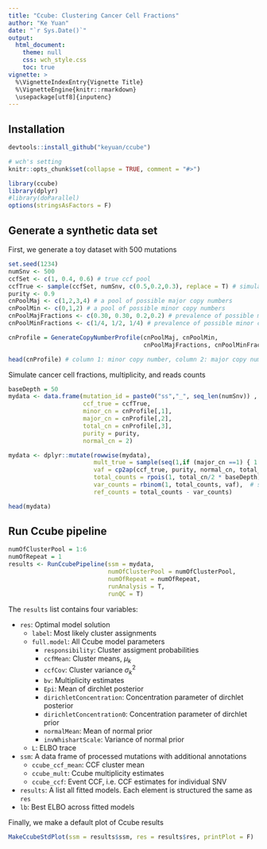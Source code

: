 ```yaml
---
title: "Ccube: Clustering Cancer Cell Fractions"
author: "Ke Yuan"
date: "`r Sys.Date()`"
output: 
  html_document:
    theme: null
    css: wch_style.css
    toc: true
vignette: >
  %\VignetteIndexEntry{Vignette Title}
  %\VignetteEngine{knitr::rmarkdown}
  \usepackage[utf8]{inputenc}
---
```



## Installation
```r
devtools::install_github("keyuan/ccube")
```

```r
# wch's setting 
knitr::opts_chunk$set(collapse = TRUE, comment = "#>")
```

```r
library(ccube)
library(dplyr)
#library(doParallel)
options(stringsAsFactors = F)

```

## Generate a synthetic data set 
First, we generate a toy dataset with 500 mutations 
```r
set.seed(1234)
numSnv <- 500
ccfSet <- c(1, 0.4, 0.6) # true ccf pool
ccfTrue <- sample(ccfSet, numSnv, c(0.5,0.2,0.3), replace = T) # simulate true clusters
purity <- 0.9
cnPoolMaj <- c(1,2,3,4) # a pool of possible major copy numbers
cnPoolMin <- c(0,1,2) # a pool of possible minor copy numbers
cnPoolMajFractions <- c(0.30, 0.30, 0.2,0.2) # prevalence of possible major copy numbers
cnPoolMinFractions <- c(1/4, 1/2, 1/4) # prevalence of possible minor copy numbers

cnProfile = GenerateCopyNumberProfile(cnPoolMaj, cnPoolMin, 
                                      cnPoolMajFractions, cnPoolMinFractions, numSnv)

head(cnProfile) # column 1: minor copy number, column 2: major copy number, column 3: total copy number 
```


Simulate cancer cell fractions, multiplicity, and reads counts
```r
baseDepth = 50
mydata <- data.frame(mutation_id = paste0("ss","_", seq_len(numSnv)) ,
                     ccf_true = ccfTrue,
                     minor_cn = cnProfile[,1],
                     major_cn = cnProfile[,2],
                     total_cn = cnProfile[,3], 
                     purity = purity,
                     normal_cn = 2)

mydata <- dplyr::mutate(rowwise(mydata),
                        mult_true = sample(seq(1,if (major_cn ==1) { 1 } else {major_cn}), 1), # simulate multiplicity
                        vaf = cp2ap(ccf_true, purity, normal_cn, total_cn, total_cn, mult_true), # simulate vaf
                        total_counts = rpois(1, total_cn/2 * baseDepth), # simulate total read counts
                        var_counts = rbinom(1, total_counts, vaf),  # simulate variant read counts
                        ref_counts = total_counts - var_counts)

head(mydata)
```


## Run Ccube pipeline 
```r

numOfClusterPool = 1:6
numOfRepeat = 1
results <- RunCcubePipeline(ssm = mydata, 
                            numOfClusterPool = numOfClusterPool, 
                            numOfRepeat = numOfRepeat,
                            runAnalysis = T, 
                            runQC = T)
```

The `results` list contains four variables:

* `res`: Optimal model solution
  * `label`: Most likely cluster assignments
  * `full.model`: All Ccube model parameters
    * `responsibility`: Cluster assigment probabilities
    * `ccfMean`: Cluster means, $\mu_k$
    * `ccfCov`: Cluster variance $\sigma^2_k$
    * `bv`: Multiplicity estimates
    * `Epi`: Mean of dirchlet posterior
    * `dirichletConcentration`: Concentration parameter of dirchlet posterior
    * `dirichletConcentration0`: Concentration parameter of dirchlet prior
    * `normalMean`: Mean of normal prior
    * `invWhishartScale`: Variance of normal prior
  * `L`: ELBO trace 
* `ssm`: A data frame of processed mutations with additional annotations 
  * `ccube_ccf_mean`: CCF cluster mean
  * `ccube_mult`: Ccube multiplicity estimates
  * `ccube_ccf`: Event CCF, i.e. CCF estimates for individual SNV 
* `results`: A list all fitted models. Each element is structured the same as `res`
* `lb`: Best ELBO across fitted models

Finally, we make a default plot of Ccube results 
```r
MakeCcubeStdPlot(ssm = results$ssm, res = results$res, printPlot = F)
```










